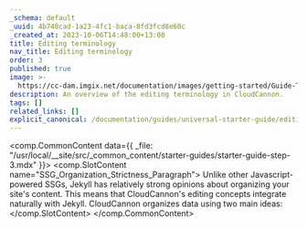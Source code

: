 ```yaml
---
_schema: default
_uuid: 4b748cad-1a23-4fc1-baca-8fd3fcd8e60c
_created_at: 2023-10-06T14:48:00+13:00
title: Editing terminology
nav_title: Editing terminology
order: 3
published: true
image: >-
  https://cc-dam.imgix.net/documentation/images/getting-started/Guide-Thumbnails/CloudCannon-Getting-Started-Thumbnail-Jekyll.png
description: An overview of the editing terminology in CloudCannon.
tags: []
related_links: []
explicit_canonical: /documentation/guides/universal-starter-guide/editing-terminology/
---
```

<comp.CommonContent data={{ _file: "/usr/local/__site/src/_common_content/starter-guides/starter-guide-step-3.mdx" }}>
  <comp.SlotContent name="SSG_Organization_Strictness_Paragraph">
    Unlike other Javascript-powered SSGs, Jekyll has relatively strong opinions about organizing your site's content. This means that CloudCannon's editing concepts integrate naturally with Jekyll. CloudCannon organizes data using two main ideas:
  </comp.SlotContent>
</comp.CommonContent>